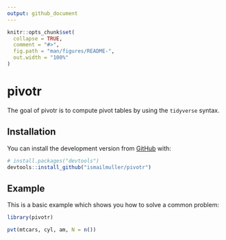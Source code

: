 ```yaml
---
output: github_document
---
```


<!-- README.md is generated from README.Rmd. Please edit that file -->

```r
knitr::opts_chunk$set(
  collapse = TRUE,
  comment = "#>",
  fig.path = "man/figures/README-",
  out.width = "100%"
)
```

# pivotr

<!-- badges: start -->
<!-- badges: end -->

The goal of pivotr is to compute pivot tables by using the `tidyverse` syntax.

## Installation

You can install the development version from [GitHub](https://github.com/ismailmuller/pivotr) with:

```r
# install.packages("devtools")
devtools::install_github("ismailmuller/pivotr")
```

## Example

This is a basic example which shows you how to solve a common problem:

```r
library(pivotr)

pvt(mtcars, cyl, am, N = n())
```


